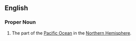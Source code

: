 ==English==

===Proper Noun===
{{en-noun|-}}
#The part of the [[Pacific Ocean]] in the [[Northern Hemisphere]].